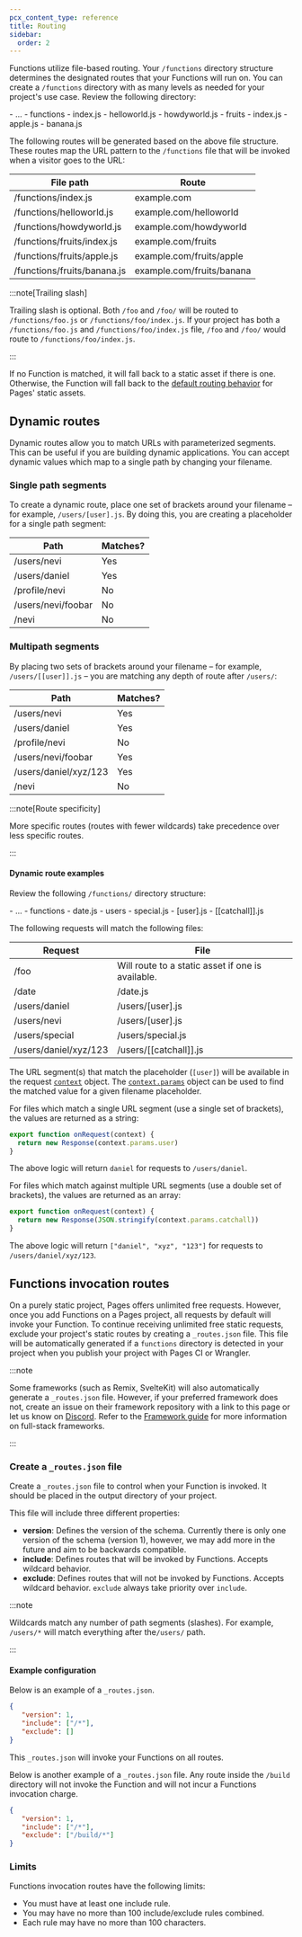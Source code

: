 ```yaml
---
pcx_content_type: reference
title: Routing
sidebar:
  order: 2
---
```



Functions utilize file-based routing. Your `/functions` directory structure determines the designated routes that your Functions will run on. You can create a `/functions` directory with as many levels as needed for your project's use case. Review the following directory:

<FileTree>
- ...
- functions
	- index.js
	- helloworld.js
	- howdyworld.js
	- fruits
		- index.js
		- apple.js
		- banana.js
</FileTree>

The following routes will be generated based on the above file structure. These routes map the URL pattern to the `/functions` file that will be invoked when a visitor goes to the URL:

| File path                   | Route                     |
| --------------------------- | ------------------------- |
| /functions/index.js         | example.com               |
| /functions/helloworld.js    | example.com/helloworld    |
| /functions/howdyworld.js    | example.com/howdyworld    |
| /functions/fruits/index.js  | example.com/fruits        |
| /functions/fruits/apple.js  | example.com/fruits/apple  |
| /functions/fruits/banana.js | example.com/fruits/banana |

:::note[Trailing slash]

Trailing slash is optional. Both `/foo` and `/foo/` will be routed to `/functions/foo.js` or `/functions/foo/index.js`. If your project has both a `/functions/foo.js` and `/functions/foo/index.js` file, `/foo` and `/foo/` would route to `/functions/foo/index.js`.

:::

If no Function is matched, it will fall back to a static asset if there is one. Otherwise, the Function will fall back to the [default routing behavior](/pages/configuration/serving-pages/) for Pages' static assets.

## Dynamic routes

Dynamic routes allow you to match URLs with parameterized segments. This can be useful if you are building dynamic applications. You can accept dynamic values which map to a single path by changing your filename.

### Single path segments

To create a dynamic route, place one set of brackets around your filename – for example, `/users/[user].js`. By doing this, you are creating a placeholder for a single path segment:

| Path               | Matches? |
| ------------------ | -------- |
| /users/nevi        | Yes      |
| /users/daniel      | Yes      |
| /profile/nevi      | No       |
| /users/nevi/foobar | No       |
| /nevi              | No       |

### Multipath segments

By placing two sets of brackets around your filename – for example, `/users/[[user]].js` – you are matching any depth of route after `/users/`:

| Path                  | Matches? |
| --------------------- | -------- |
| /users/nevi           | Yes      |
| /users/daniel         | Yes      |
| /profile/nevi         | No       |
| /users/nevi/foobar    | Yes      |
| /users/daniel/xyz/123 | Yes      |
| /nevi                 | No       |

:::note[Route specificity]

More specific routes (routes with fewer wildcards) take precedence over less specific routes.

:::

#### Dynamic route examples

Review the following `/functions/` directory structure:

<FileTree>
- ...
- functions
	- date.js
	- users
		- special.js
		- [user].js
		- [[catchall]].js
</FileTree>

The following requests will match the following files:

| Request               | File                                              |
| --------------------- | ------------------------------------------------- |
| /foo                  | Will route to a static asset if one is available. |
| /date                 | /date.js                                          |
| /users/daniel         | /users/\[user].js                                 |
| /users/nevi           | /users/\[user].js                                 |
| /users/special        | /users/special.js                                 |
| /users/daniel/xyz/123 | /users/\[\[catchall]].js                          |

The URL segment(s) that match the placeholder (`[user]`) will be available in the request [`context`](/pages/functions/api-reference/#eventcontext) object. The [`context.params`](/pages/functions/api-reference/#params) object can be used to find the matched value for a given filename placeholder.

For files which match a single URL segment (use a single set of brackets), the values are returned as a string:

```js
export function onRequest(context) {
  return new Response(context.params.user)
}
```

The above logic will return `daniel` for requests to `/users/daniel`.

For files which match against multiple URL segments (use a double set of brackets), the values are returned as an array:

```js
export function onRequest(context) {
  return new Response(JSON.stringify(context.params.catchall))
}
```

The above logic will return `["daniel", "xyz", "123"]` for requests to `/users/daniel/xyz/123`.

## Functions invocation routes

On a purely static project, Pages offers unlimited free requests. However, once you add Functions on a Pages project, all requests by default will invoke your Function. To continue receiving unlimited free static requests, exclude your project's static routes by creating a `_routes.json` file. This file will be automatically generated if a `functions` directory is detected in your project when you publish your project with Pages CI or Wrangler.

:::note

Some frameworks (such as Remix, SvelteKit) will also automatically generate a `_routes.json` file. However, if your preferred framework does not, create an issue on their framework repository with a link to this page or let us know on [Discord](https://discord.cloudflare.com). Refer to the [Framework guide](/pages/framework-guides/) for more information on full-stack frameworks.

:::

### Create a `_routes.json` file

Create a `_routes.json` file to control when your Function is invoked. It should be placed in the output directory of your project.

This file will include three different properties:

* **version**: Defines the version of the schema. Currently there is only one version of the schema (version 1), however, we may add more in the future and aim to be backwards compatible.
* **include**: Defines routes that will be invoked by Functions. Accepts wildcard behavior.
* **exclude**: Defines routes that will not be invoked by Functions. Accepts wildcard behavior. `exclude` always take priority over `include`.

:::note

Wildcards match any number of path segments (slashes). For example, `/users/*` will match everything after the`/users/` path.

:::

#### Example configuration

Below is an example of a `_routes.json`.

```json
{
   "version": 1,
   "include": ["/*"],
   "exclude": []
}
```

This `_routes.json` will invoke your Functions on all routes.

Below is another example of a `_routes.json` file. Any route inside the `/build` directory will not invoke the Function and will not incur a Functions invocation charge.

```json
{
   "version": 1,
   "include": ["/*"],
   "exclude": ["/build/*"]
}
```

### Limits

Functions invocation routes have the following limits:

* You must have at least one include rule.
* You may have no more than 100 include/exclude rules combined.
* Each rule may have no more than 100 characters.
